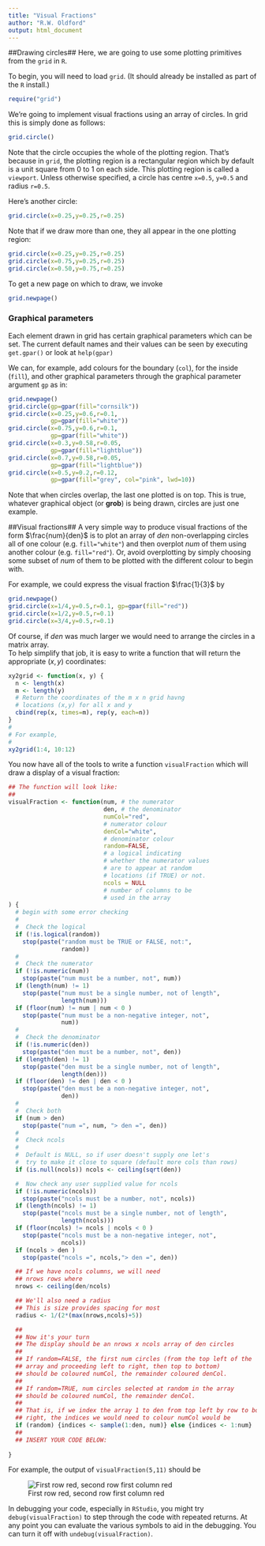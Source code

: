 ```yaml
---
title: "Visual Fractions"
author: "R.W. Oldford"
output: html_document
---
```


##Drawing circles##
Here, we are going to use some plotting primitives from the ```grid``` in ```R```.

To begin, you will need to load ```grid```.  (It should already be installed as part of the ```R``` install.)

```r
require("grid")
```

We're going to implement visual fractions using an array of circles.  In grid this is simply done as follows:

```r
grid.circle()
```

Note that the circle occupies the whole of the plotting region.
That's because in ```grid```, the plotting region  is a rectangular region which by default is a unit square from 0 to 1 on each side.  This plotting region is called a ```viewport```.
Unless otherwise specified, a circle has centre ```x=0.5```, ```y=0.5``` and radius ```r=0.5```.

Here's another circle:
```r
grid.circle(x=0.25,y=0.25,r=0.25)
```

Note that if we draw more than one, they all appear in the one plotting region:
```r
grid.circle(x=0.25,y=0.25,r=0.25)
grid.circle(x=0.75,y=0.25,r=0.25)
grid.circle(x=0.50,y=0.75,r=0.25)
```

To get a new page on which to draw, we invoke
```r
grid.newpage()
```


### Graphical parameters

Each element drawn in grid has certain graphical parameters which can be set.  The current default names and their values can be seen by executing ```get.gpar()``` or look at ```help(gpar)```

We can, for example, add colours for the boundary (```col```), for the inside (```fill```),  and other graphical parameters through the graphical parameter argument ```gp``` as in:
```r
grid.newpage()
grid.circle(gp=gpar(fill="cornsilk"))
grid.circle(x=0.25,y=0.6,r=0.1, 
            gp=gpar(fill="white"))
grid.circle(x=0.75,y=0.6,r=0.1, 
            gp=gpar(fill="white"))
grid.circle(x=0.3,y=0.58,r=0.05, 
            gp=gpar(fill="lightblue"))
grid.circle(x=0.7,y=0.58,r=0.05, 
            gp=gpar(fill="lightblue"))
grid.circle(x=0.5,y=0.2,r=0.12, 
            gp=gpar(fill="grey", col="pink", lwd=10))
```

Note that when circles overlap, the last one plotted is on top.
This is true, whatever graphical object (or **grob**) is being drawn, circles are just one example.

##Visual fractions##
A very simple way to produce visual fractions of the form $\frac{num}{den}$ is to plot an array of $den$ non-overlapping circles all of one colour (e.g. ```fill="white"```) and then overplot $num$ of them using another colour (e.g. ```fill="red"```).  Or, avoid overplotting by simply choosing some subset of $num$ of them to be plotted with the different colour to begin with.

For example, we could express the visual fraction $\frac{1}{3}$ by
```r
grid.newpage()
grid.circle(x=1/4,y=0.5,r=0.1, gp=gpar(fill="red"))
grid.circle(x=1/2,y=0.5,r=0.1)
grid.circle(x=3/4,y=0.5,r=0.1)
```

Of course, if $den$ was much larger we would need to arrange the circles in a matrix array.  
To help simplify that job, it is easy to write a function that will return the appropriate $(x,y)$ coordinates:
```r
xy2grid <- function(x, y) {
  n <- length(x)
  m <- length(y)
  # Return the coordinates of the m x n grid havng
  # locations (x,y) for all x and y
  cbind(rep(x, times=m), rep(y, each=n))
}
#
# For example,
# 
xy2grid(1:4, 10:12)
```


You now have all of the tools to write a function ```visualFraction``` which will draw a display of a visual fraction:
```r
## The function will look like:
## 
visualFraction <- function(num, # the numerator
                           den, # the denominator
                           numCol="red",
                           # numerator colour
                           denCol="white",
                           # denominator colour
                           random=FALSE,
                           # a logical indicating
                           # whether the numerator values
                           # are to appear at random
                           # locations (if TRUE) or not.
                           ncols = NULL
                           # number of columns to be
                           # used in the array
) {
  # begin with some error checking
  #
  #  Check the logical
  if (!is.logical(random))
    stop(paste("random must be TRUE or FALSE, not:",
               random))
  #
  #  Check the numerator
  if (!is.numeric(num))
    stop(paste("num must be a number, not", num))
  if (length(num) != 1)
    stop(paste("num must be a single number, not of length",
               length(num)))
  if (floor(num) != num | num < 0 )
    stop(paste("num must be a non-negative integer, not",
               num))
  #
  #  Check the denominator
  if (!is.numeric(den))
    stop(paste("den must be a number, not", den))
  if (length(den) != 1)
    stop(paste("den must be a single number, not of length",
               length(den)))
  if (floor(den) != den | den < 0 )
    stop(paste("den must be a non-negative integer, not",
               den))
  #
  #  Check both
  if (num > den)
    stop(paste("num =", num, "> den =", den))
  #
  #  Check ncols
  #
  #  Default is NULL, so if user doesn't supply one let's
  #  try to make it close to square (default more cols than rows)
  if (is.null(ncols)) ncols <- ceiling(sqrt(den))

  #  Now check any user supplied value for ncols
  if (!is.numeric(ncols))
    stop(paste("ncols must be a number, not", ncols))
  if (length(ncols) != 1)
    stop(paste("ncols must be a single number, not of length",
               length(ncols)))
  if (floor(ncols) != ncols | ncols < 0 )
    stop(paste("ncols must be a non-negative integer, not",
               ncols))
  if (ncols > den )
    stop(paste("ncols =", ncols,"> den =", den))

  ## If we have ncols columns, we will need
  ## nrows rows where
  nrows <- ceiling(den/ncols)

  ## We'll also need a radius
  ## This is size provides spacing for most
  radius <- 1/(2*(max(nrows,ncols)+5))

  ##
  ## Now it's your turn
  ## The display should be an nrows x ncols array of den circles
  ## 
  ## If random=FALSE, the first num circles (from the top left of the
  ## array and proceeding left to right, then top to bottom) 
  ## should be coloured numCol, the remainder coloured denCol.
  ## 
  ## If random=TRUE, num circles selected at random in the array
  ## should be coloured numCol, the remainder denCol.
  ## 
  ## That is, if we index the array 1 to den from top left by row to bottom
  ## right, the indices we would need to colour numCol would be
  if (random) {indices <- sample(1:den, num)} else {indices <- 1:num}
  ##
  ## INSERT YOUR CODE BELOW:
  
}

```


For example, the output of  ```visualFraction(5,11)``` should be

![First row red, second row first column red](VisFractResult.png)

In debugging your code, especially in ```RStudio```, you might try
```debug(visualFraction)``` to step through the code with repeated returns.
At any point you can evaluate the various symbols to aid in the debugging.
You can turn it off with ```undebug(visualFraction)```.
